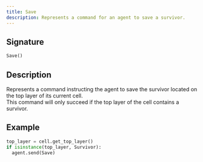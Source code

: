 ```yaml
---
title: Save
description: Represents a command for an agent to save a survivor.
---
```


## Signature

```py
Save()
```

## Description

Represents a command instructing the agent to save the survivor located on the top layer of its current cell.  
This command will only succeed if the top layer of the cell contains a survivor.

## Example

```py
top_layer = cell.get_top_layer()
if isinstance(top_layer, Survivor):
  agent.send(Save)
```
